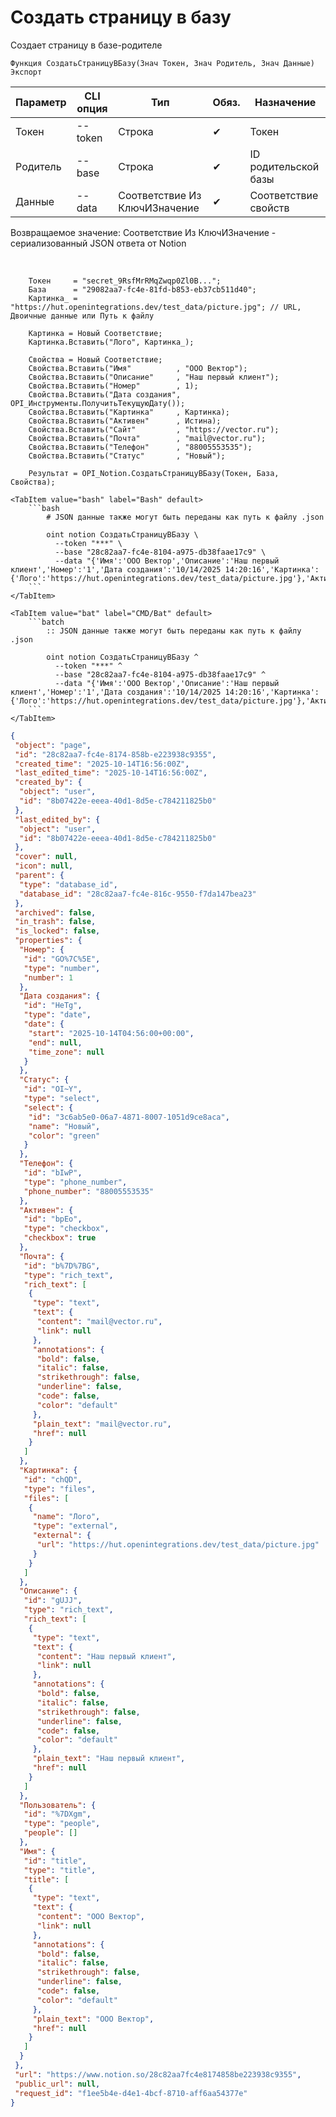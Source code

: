 ﻿---
sidebar_position: 2
description: Создать страницу в базу и другие функции для работы с Notion в Открытом пакете интеграций - бесплатной open-source библиотеке интеграций для 1С:Предприятие 8, OneScript и CLI
keywords: [1C, 1С, 1С:Предприятие, 1С:Предприятие 8.3, API, Интеграция, Сервисы, Обмен, OneScript, CLI, Notion]
---


# Создать страницу в базу
 Создает страницу в базе-родителе



`Функция СоздатьСтраницуВБазу(Знач Токен, Знач Родитель, Знач Данные) Экспорт`

  | Параметр | CLI опция | Тип | Обяз. | Назначение |
  |-|-|-|-|-|
  | Токен | --token | Строка | &#x2714; | Токен |
  | Родитель | --base | Строка | &#x2714; | ID родительской базы |
  | Данные | --data | Соответствие Из КлючИЗначение | &#x2714; | Соответствие свойств |

  
  Возвращаемое значение:   Соответствие Из КлючИЗначение - сериализованный JSON ответа от Notion

<br/>



```bsl title="Пример использования для 1С:Предприятие/OneScript"
    Токен     = "secret_9RsfMrRMqZwqp0Zl0B...";
    База      = "29082aa7-fc4e-81fd-b853-eb37cb511d40";
    Картинка_ = "https://hut.openintegrations.dev/test_data/picture.jpg"; // URL, Двоичные данные или Путь к файлу

    Картинка = Новый Соответствие;
    Картинка.Вставить("Лого", Картинка_);

    Свойства = Новый Соответствие;
    Свойства.Вставить("Имя"          , "ООО Вектор");
    Свойства.Вставить("Описание"     , "Наш первый клиент");
    Свойства.Вставить("Номер"        , 1);
    Свойства.Вставить("Дата создания", OPI_Инструменты.ПолучитьТекущуюДату());
    Свойства.Вставить("Картинка"     , Картинка);
    Свойства.Вставить("Активен"      , Истина);
    Свойства.Вставить("Сайт"         , "https://vector.ru");
    Свойства.Вставить("Почта"        , "mail@vector.ru");
    Свойства.Вставить("Телефон"      , "88005553535");
    Свойства.Вставить("Статус"       , "Новый");

    Результат = OPI_Notion.СоздатьСтраницуВБазу(Токен, База, Свойства);
```
    

 <Tabs>
  
    <TabItem value="bash" label="Bash" default>
        ```bash
            # JSON данные также могут быть переданы как путь к файлу .json
            
            oint notion СоздатьСтраницуВБазу \
              --token "***" \
              --base "28c82aa7-fc4e-8104-a975-db38faae17c9" \
              --data "{'Имя':'ООО Вектор','Описание':'Наш первый клиент','Номер':'1','Дата создания':'10/14/2025 14:20:16','Картинка':{'Лого':'https://hut.openintegrations.dev/test_data/picture.jpg'},'Активен':true,'Сайт':'https://vector.ru','Почта':'mail@vector.ru','Телефон':'88005553535','Статус':'Новый'}"
        ```
    </TabItem>
  
    <TabItem value="bat" label="CMD/Bat" default>
        ```batch
            :: JSON данные также могут быть переданы как путь к файлу .json
            
            oint notion СоздатьСтраницуВБазу ^
              --token "***" ^
              --base "28c82aa7-fc4e-8104-a975-db38faae17c9" ^
              --data "{'Имя':'ООО Вектор','Описание':'Наш первый клиент','Номер':'1','Дата создания':'10/14/2025 14:20:16','Картинка':{'Лого':'https://hut.openintegrations.dev/test_data/picture.jpg'},'Активен':true,'Сайт':'https://vector.ru','Почта':'mail@vector.ru','Телефон':'88005553535','Статус':'Новый'}"
        ```
    </TabItem>
</Tabs>


```json title="Результат"
{
 "object": "page",
 "id": "28c82aa7-fc4e-8174-858b-e223938c9355",
 "created_time": "2025-10-14T16:56:00Z",
 "last_edited_time": "2025-10-14T16:56:00Z",
 "created_by": {
  "object": "user",
  "id": "8b07422e-eeea-40d1-8d5e-c784211825b0"
 },
 "last_edited_by": {
  "object": "user",
  "id": "8b07422e-eeea-40d1-8d5e-c784211825b0"
 },
 "cover": null,
 "icon": null,
 "parent": {
  "type": "database_id",
  "database_id": "28c82aa7-fc4e-816c-9550-f7da147bea23"
 },
 "archived": false,
 "in_trash": false,
 "is_locked": false,
 "properties": {
  "Номер": {
   "id": "GO%7C%5E",
   "type": "number",
   "number": 1
  },
  "Дата создания": {
   "id": "HeTg",
   "type": "date",
   "date": {
    "start": "2025-10-14T04:56:00+00:00",
    "end": null,
    "time_zone": null
   }
  },
  "Статус": {
   "id": "OI~Y",
   "type": "select",
   "select": {
    "id": "3c6ab5e0-06a7-4871-8007-1051d9ce8aca",
    "name": "Новый",
    "color": "green"
   }
  },
  "Телефон": {
   "id": "bIwP",
   "type": "phone_number",
   "phone_number": "88005553535"
  },
  "Активен": {
   "id": "bpEo",
   "type": "checkbox",
   "checkbox": true
  },
  "Почта": {
   "id": "b%7D%7BG",
   "type": "rich_text",
   "rich_text": [
    {
     "type": "text",
     "text": {
      "content": "mail@vector.ru",
      "link": null
     },
     "annotations": {
      "bold": false,
      "italic": false,
      "strikethrough": false,
      "underline": false,
      "code": false,
      "color": "default"
     },
     "plain_text": "mail@vector.ru",
     "href": null
    }
   ]
  },
  "Картинка": {
   "id": "chQD",
   "type": "files",
   "files": [
    {
     "name": "Лого",
     "type": "external",
     "external": {
      "url": "https://hut.openintegrations.dev/test_data/picture.jpg"
     }
    }
   ]
  },
  "Описание": {
   "id": "gUJJ",
   "type": "rich_text",
   "rich_text": [
    {
     "type": "text",
     "text": {
      "content": "Наш первый клиент",
      "link": null
     },
     "annotations": {
      "bold": false,
      "italic": false,
      "strikethrough": false,
      "underline": false,
      "code": false,
      "color": "default"
     },
     "plain_text": "Наш первый клиент",
     "href": null
    }
   ]
  },
  "Пользователь": {
   "id": "%7DXgm",
   "type": "people",
   "people": []
  },
  "Имя": {
   "id": "title",
   "type": "title",
   "title": [
    {
     "type": "text",
     "text": {
      "content": "ООО Вектор",
      "link": null
     },
     "annotations": {
      "bold": false,
      "italic": false,
      "strikethrough": false,
      "underline": false,
      "code": false,
      "color": "default"
     },
     "plain_text": "ООО Вектор",
     "href": null
    }
   ]
  }
 },
 "url": "https://www.notion.so/28c82aa7fc4e8174858be223938c9355",
 "public_url": null,
 "request_id": "f1ee5b4e-d4e1-4bcf-8710-aff6aa54377e"
}
```

